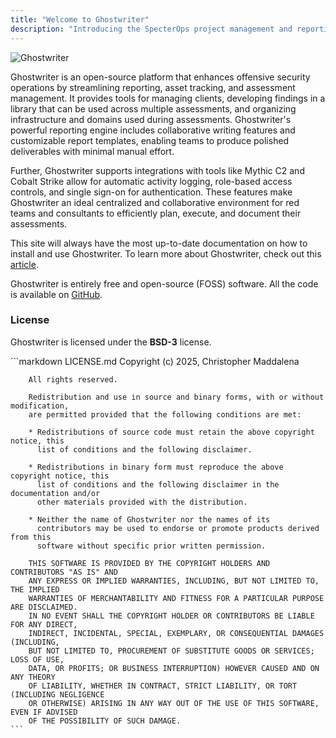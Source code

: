 ```yaml
---
title: "Welcome to Ghostwriter"
description: "Introducing the SpecterOps project management and reporting platform"
---
```


<Frame>
  <img src="/images/logo.png" alt="Ghostwriter" />
</Frame>

Ghostwriter is an open-source platform that enhances offensive security operations by streamlining reporting, asset tracking, and assessment management. It provides tools for managing clients, developing findings in a library that can be used across multiple assessments, and organizing infrastructure and domains used during assessments. Ghostwriter's powerful reporting engine includes collaborative writing features and customizable report templates, enabling teams to produce polished deliverables with minimal manual effort.

Further, Ghostwriter supports integrations with tools like Mythic C2 and Cobalt Strike allow for automatic activity logging, role-based access controls, and single sign-on for authentication. These features make Ghostwriter an ideal centralized and collaborative environment for red teams and consultants to efficiently plan, execute, and document their assessments.

This site will always have the most up-to-date documentation on how to install and use Ghostwriter. To learn more about Ghostwriter, check out this [article](https://posts.specterops.io/introducing-ghostwriter-part-1-61e7bd014aff).

Ghostwriter is entirely free and open-source (FOSS) software. All the code is available on [GitHub](https://github.com/GhostManager/Ghostwriter).

### License

Ghostwriter is licensed under the **BSD-3** license.

<Tabs>
  <Tab title="LICENSE">
    ```markdown LICENSE.md
    Copyright (c) 2025, Christopher Maddalena

        All rights reserved.

        Redistribution and use in source and binary forms, with or without modification,
        are permitted provided that the following conditions are met:

        * Redistributions of source code must retain the above copyright notice, this
          list of conditions and the following disclaimer.

        * Redistributions in binary form must reproduce the above copyright notice, this
          list of conditions and the following disclaimer in the documentation and/or
          other materials provided with the distribution.

        * Neither the name of Ghostwriter nor the names of its
          contributors may be used to endorse or promote products derived from this
          software without specific prior written permission.

        THIS SOFTWARE IS PROVIDED BY THE COPYRIGHT HOLDERS AND CONTRIBUTORS "AS IS" AND
        ANY EXPRESS OR IMPLIED WARRANTIES, INCLUDING, BUT NOT LIMITED TO, THE IMPLIED
        WARRANTIES OF MERCHANTABILITY AND FITNESS FOR A PARTICULAR PURPOSE ARE DISCLAIMED.
        IN NO EVENT SHALL THE COPYRIGHT HOLDER OR CONTRIBUTORS BE LIABLE FOR ANY DIRECT,
        INDIRECT, INCIDENTAL, SPECIAL, EXEMPLARY, OR CONSEQUENTIAL DAMAGES (INCLUDING,
        BUT NOT LIMITED TO, PROCUREMENT OF SUBSTITUTE GOODS OR SERVICES; LOSS OF USE,
        DATA, OR PROFITS; OR BUSINESS INTERRUPTION) HOWEVER CAUSED AND ON ANY THEORY
        OF LIABILITY, WHETHER IN CONTRACT, STRICT LIABILITY, OR TORT (INCLUDING NEGLIGENCE
        OR OTHERWISE) ARISING IN ANY WAY OUT OF THE USE OF THIS SOFTWARE, EVEN IF ADVISED
        OF THE POSSIBILITY OF SUCH DAMAGE.
    ```
  </Tab>
</Tabs>
